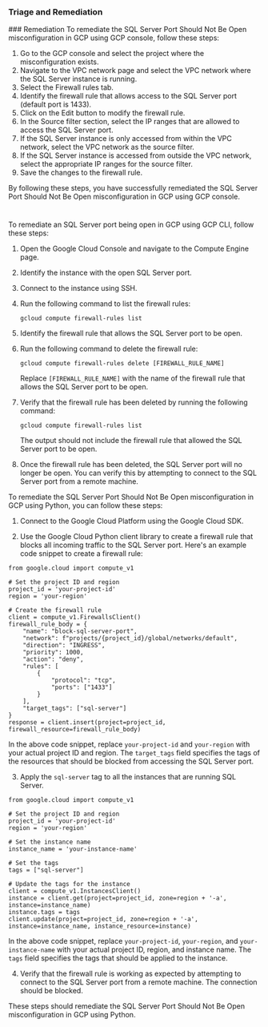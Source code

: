 
### Triage and Remediation
<Tabs>
<Tab title='Remediation'>
### Remediation

<AccordionGroup>
<Accordion title='Using Console' defaultOpen='true'>
To remediate the SQL Server Port Should Not Be Open misconfiguration in GCP using GCP console, follow these steps:

1. Go to the GCP console and select the project where the misconfiguration exists.
2. Navigate to the VPC network page and select the VPC network where the SQL Server instance is running.
3. Select the Firewall rules tab.
4. Identify the firewall rule that allows access to the SQL Server port (default port is 1433).
5. Click on the Edit button to modify the firewall rule.
6. In the Source filter section, select the IP ranges that are allowed to access the SQL Server port.
7. If the SQL Server instance is only accessed from within the VPC network, select the VPC network as the source filter.
8. If the SQL Server instance is accessed from outside the VPC network, select the appropriate IP ranges for the source filter.
9. Save the changes to the firewall rule.

By following these steps, you have successfully remediated the SQL Server Port Should Not Be Open misconfiguration in GCP using GCP console.

#
</Accordion>

<Accordion title='Using CLI'>
To remediate an SQL Server port being open in GCP using GCP CLI, follow these steps:

1. Open the Google Cloud Console and navigate to the Compute Engine page.

2. Identify the instance with the open SQL Server port.

3. Connect to the instance using SSH.

4. Run the following command to list the firewall rules:

   ```
   gcloud compute firewall-rules list
   ```

5. Identify the firewall rule that allows the SQL Server port to be open.

6. Run the following command to delete the firewall rule:

   ```
   gcloud compute firewall-rules delete [FIREWALL_RULE_NAME]
   ```

   Replace `[FIREWALL_RULE_NAME]` with the name of the firewall rule that allows the SQL Server port to be open.

7. Verify that the firewall rule has been deleted by running the following command:

   ```
   gcloud compute firewall-rules list
   ```

   The output should not include the firewall rule that allowed the SQL Server port to be open.

8. Once the firewall rule has been deleted, the SQL Server port will no longer be open. You can verify this by attempting to connect to the SQL Server port from a remote machine.
</Accordion>

<Accordion title='Using Python'>
To remediate the SQL Server Port Should Not Be Open misconfiguration in GCP using Python, you can follow these steps:

1. Connect to the Google Cloud Platform using the Google Cloud SDK.

2. Use the Google Cloud Python client library to create a firewall rule that blocks all incoming traffic to the SQL Server port. Here's an example code snippet to create a firewall rule:

```
from google.cloud import compute_v1

# Set the project ID and region
project_id = 'your-project-id'
region = 'your-region'

# Create the firewall rule
client = compute_v1.FirewallsClient()
firewall_rule_body = {
    "name": "block-sql-server-port",
    "network": f"projects/{project_id}/global/networks/default",
    "direction": "INGRESS",
    "priority": 1000,
    "action": "deny",
    "rules": [
        {
            "protocol": "tcp",
            "ports": ["1433"]
        }
    ],
    "target_tags": ["sql-server"]
}
response = client.insert(project=project_id, firewall_resource=firewall_rule_body)
```

In the above code snippet, replace `your-project-id` and `your-region` with your actual project ID and region. The `target_tags` field specifies the tags of the resources that should be blocked from accessing the SQL Server port.

3. Apply the `sql-server` tag to all the instances that are running SQL Server.

```
from google.cloud import compute_v1

# Set the project ID and region
project_id = 'your-project-id'
region = 'your-region'

# Set the instance name
instance_name = 'your-instance-name'

# Set the tags
tags = ["sql-server"]

# Update the tags for the instance
client = compute_v1.InstancesClient()
instance = client.get(project=project_id, zone=region + '-a', instance=instance_name)
instance.tags = tags
client.update(project=project_id, zone=region + '-a', instance=instance_name, instance_resource=instance)
```

In the above code snippet, replace `your-project-id`, `your-region`, and `your-instance-name` with your actual project ID, region, and instance name. The `tags` field specifies the tags that should be applied to the instance.

4. Verify that the firewall rule is working as expected by attempting to connect to the SQL Server port from a remote machine. The connection should be blocked.

These steps should remediate the SQL Server Port Should Not Be Open misconfiguration in GCP using Python.
</Accordion>

</AccordionGroup>
</Tab>
</Tabs>
